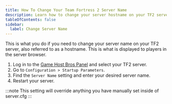 ```yaml
---
title: How To Change Your Team Fortress 2 Server Name
description: Learn how to change your server hostname on your TF2 server.
tableOfContents: false
sidebar:
  label: Change Server Name
---
```


This is what you do if you need to change your server name on your TF2 server, also referred to as a hostname. This is what is displayed to players in the server browser.

1. Log in to the [Game Host Bros Panel](https://panel.gamehostbros.com) and select your TF2 server.
2. Go to `Configuration > Startup Parameters`.
3. Find the `Server Name` setting and enter your desired server name.
4. Restart your server.

:::note
This setting will override anything you have manually set inside of server.cfg
:::
